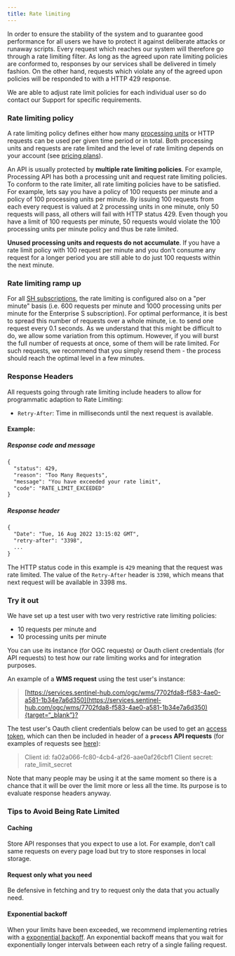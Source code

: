 ```yaml
---
title: Rate limiting
---
```


In order to ensure the stability of the system and to guarantee good
performance for all users we have to protect it against deliberate
attacks or runaway scripts. Every request which reaches our system will
therefore go through a rate limiting filter. As long as the agreed upon
rate limiting policies are conformed to, responses by our services shall
be delivered in timely fashion. On the other hand, requests which
violate any of the agreed upon policies will be responded to with a HTTP
429 response.

We are able to adjust rate limit policies for each individual user so do
contact our Support for specific requirements.

### Rate limiting policy

A rate limiting policy defines either how many [processing
units](/APIs/SentinelHub/Overview/ProcessingUnit.qmd) or HTTP requests
can be used per given time period or in total. Both processing units and
requests are rate limited and the level of rate limiting depends on your
account (see [pricing
plans](https://www.sentinel-hub.com/pricing/){target="_blank"}).

An API is usually protected by **multiple rate limiting policies**. For
example, Processing API has both a processing unit and request rate
limiting policies. To conform to the rate limiter, all rate limiting
policies have to be satisfied. For example, lets say you have a policy
of 100 requests per minute and a policy of 100 processing units per
minute. By issuing 100 requests from each every request is valued at 2
processing units in one minute, only 50 requests will pass, all others
will fail with HTTP status 429. Even though you have a limit of 100
requests per minute, 50 requests would violate the 100 processing units
per minute policy and thus be rate limited.

**Unused processing units and requests do not accumulate**. If you have
a rate limit policy with 100 request per minute and you don\'t consume
any request for a longer period you are still able to do just 100
requests within the next minute.

### Rate limiting ramp up

For all [SH
subscriptions](https://www.sentinel-hub.com/pricing/){target="_blank"},
the rate limiting is configured also on a \"per minute\" basis (i.e. 600
requests per minute and 1000 processing units per minute for the
Enterprise S subscription). For optimal performance, it is best to
spread this number of requests over a whole minute, i.e. to send one
request every 0.1 seconds. As we understand that this might be difficult
to do, we allow some variation from this optimum. However, if you will
burst the full number of requests at once, some of them will be rate
limited. For such requests, we recommend that you simply resend them -
the process should reach the optimal level in a few minutes.

### Response Headers

All requests going through rate limiting include headers to allow for
programmatic adaption to Rate Limiting:

-   `Retry-After`: Time in milliseconds until the next request is
    available.

#### Example:

##### Response code and message

``` default
{
  "status": 429,
  "reason": "Too Many Requests",
  "message": "You have exceeded your rate limit",
  "code": "RATE_LIMIT_EXCEEDED"
}
```

##### Response header

``` default
{
  "Date": "Tue, 16 Aug 2022 13:15:02 GMT",
  "retry-after": "3398",
  ...
}
```

The HTTP status code in this example is `429` meaning that the request
was rate limited. The value of the `Retry-After` header is `3398`, which
means that next request will be available in 3398 ms.

### Try it out

We have set up a test user with two very restrictive rate limiting
policies:

-   10 requests per minute and
-   10 processing units per minute

You can use its instance (for OGC requests) or Oauth client credentials
(for API requests) to test how our rate limiting works and for
integration purposes.

An example of a **WMS request** using the test user\'s instance:

> [[https://services.sentinel-hub.com/ogc/wms/7702fda8-f583-4ae0-a581-1b34e7a6d350](https://services.sentinel-hub.com/ogc/wms/7702fda8-f583-4ae0-a581-1b34e7a6d350){target="_blank"}?](https://services.sentinel-hub.com/ogc/wms/7702fda8-f583-4ae0-a581-1b34e7a6d350?service=WMS&request=GetMap&layers=TRUE-COLOR&&format=image%2Fjpeg&version=1.1.1&width=512&height=512&srs=EPSG%3A3857&bbox=1878516.407136492,6095394.383573096,1888300.3467569945,6105178.3231936){target="_blank"}

The test user\'s Oauth client credentials below can be used to get an
[access token](/APIs/SentinelHub/Overview/Authentication.qmd), which can
then be included in header of a **`process` API requests** (for examples
of requests see [here](/APIs/SentinelHub/Process/Examples/S1GRD.qmd)):

> Client id: fa02a066-fc80-4cb4-af26-aae0af26cbf1 Client secret:
> rate_limit_secret

Note that many people may be using it at the same moment so there is a
chance that it will be over the limit more or less all the time. Its
purpose is to evaluate response headers anyway.

### Tips to Avoid Being Rate Limited

#### Caching

Store API responses that you expect to use a lot. For example, don't
call same requests on every page load but try to store responses in
local storage.

#### Request only what you need

Be defensive in fetching and try to request only the data that you
actually need.

#### Exponential backoff

When your limits have been exceeded, we recommend implementing retries
with a [exponential
backoff](https://en.wikipedia.org/wiki/Exponential_backoff){target="_blank"}.
An exponential backoff means that you wait for exponentially longer
intervals between each retry of a single failing request.
